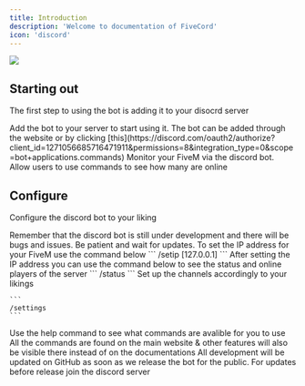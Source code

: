 ```yaml
---
title: Introduction
description: 'Welcome to documentation of FiveCord'
icon: 'discord'
---
```


<Frame>
  <img src="https://cdn.assistantscenter.com/lzq0tuub" />
</Frame>

## Starting out

The first step to using the bot is adding it to your disocrd server

<CardGroup cols={2}>
  <Card
    title="Add The Bot"
    icon="plus"
    href="https://discord.com/oauth2/authorize?client_id=1271056685716471911&permissions=8&integration_type=0&scope=bot+applications.commands"
  >
    Add the bot to your server to start using it. The bot can be added through the website or by clicking [this](https://discord.com/oauth2/authorize?client_id=1271056685716471911&permissions=8&integration_type=0&scope=bot+applications.commands)
  </Card>
  <Card
    title="Monitor FiveM Server"
    icon="monitor-waveform"
  >
    Monitor your FiveM via the discord bot. Allow users to use commands to see how many are online
  </Card>
</CardGroup>

## Configure

Configure the discord bot to your liking

<Note>
  Remember that the discord bot is still under development and there will be bugs and issues. Be patient and wait for updates.
</Note>

<CardGroup cols={2}>
  <Card
    title="Configure For FiveM"
    icon="gear"
  >
  To set the IP address for your FiveM use the command below
```
/setip [127.0.0.1]
```
After setting the IP address you can use the command below to see the status and online players of the server
```
/status
```
  </Card>
  <Card
    title="Configure For Discord Server"
    icon="discord"
  >

  <Steps>
  <Step title="First Step">
    Set up the channels accordingly to your likings

    ```
    /settings
    ```


  </Step>
  <Step title="Second Step">
    Use the help command to see what commands are avalible for you to use
  </Step>
</Steps>

  </Card>

</CardGroup>

<AccordionGroup>

<Accordion icon="terminal" title="Commands">
  All the commands are found on the main website & other features will also be visible there instead of on the documentations
</Accordion>

<Accordion icon="github" title="GitHub">
    All development will be updated on GitHub as soon as we release the bot for the public. For updates before release join the discord server
  </Accordion>


</AccordionGroup>